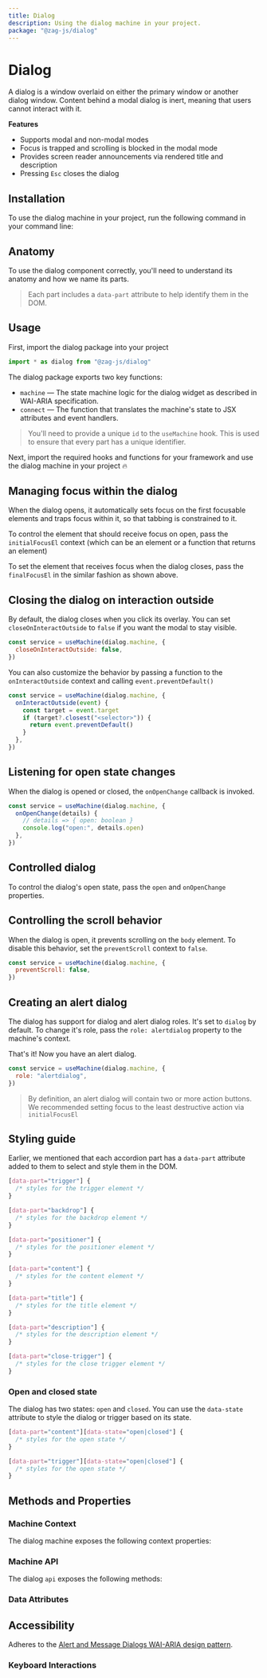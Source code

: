 ```yaml
---
title: Dialog
description: Using the dialog machine in your project.
package: "@zag-js/dialog"
---
```


# Dialog

A dialog is a window overlaid on either the primary window or another dialog
window. Content behind a modal dialog is inert, meaning that users cannot
interact with it.

<Resources pkg="@zag-js/dialog" />

<Showcase id="Dialog" />

**Features**

- Supports modal and non-modal modes
- Focus is trapped and scrolling is blocked in the modal mode
- Provides screen reader announcements via rendered title and description
- Pressing `Esc` closes the dialog

## Installation

To use the dialog machine in your project, run the following command in your
command line:

<CodeSnippet id="dialog/installation.mdx" />

## Anatomy

To use the dialog component correctly, you'll need to understand its anatomy and
how we name its parts.

> Each part includes a `data-part` attribute to help identify them in the DOM.

<Anatomy id="dialog" />

## Usage

First, import the dialog package into your project

```jsx
import * as dialog from "@zag-js/dialog"
```

The dialog package exports two key functions:

- `machine` — The state machine logic for the dialog widget as described in
  WAI-ARIA specification.
- `connect` — The function that translates the machine's state to JSX attributes
  and event handlers.

> You'll need to provide a unique `id` to the `useMachine` hook. This is used to
> ensure that every part has a unique identifier.

Next, import the required hooks and functions for your framework and use the
dialog machine in your project 🔥

<CodeSnippet id="dialog/usage.mdx" />

## Managing focus within the dialog

When the dialog opens, it automatically sets focus on the first focusable
elements and traps focus within it, so that tabbing is constrained to it.

To control the element that should receive focus on open, pass the
`initialFocusEl` context (which can be an element or a function that returns an
element)

<CodeSnippet id="dialog/initial-focus.mdx" />

To set the element that receives focus when the dialog closes, pass the
`finalFocusEl` in the similar fashion as shown above.

## Closing the dialog on interaction outside

By default, the dialog closes when you click its overlay. You can set
`closeOnInteractOutside` to `false` if you want the modal to stay visible.

```jsx {2}
const service = useMachine(dialog.machine, {
  closeOnInteractOutside: false,
})
```

You can also customize the behavior by passing a function to the
`onInteractOutside` context and calling `event.preventDefault()`

```jsx {2-7}
const service = useMachine(dialog.machine, {
  onInteractOutside(event) {
    const target = event.target
    if (target?.closest("<selector>")) {
      return event.preventDefault()
    }
  },
})
```

## Listening for open state changes

When the dialog is opened or closed, the `onOpenChange` callback is invoked.

```jsx {2-7}
const service = useMachine(dialog.machine, {
  onOpenChange(details) {
    // details => { open: boolean }
    console.log("open:", details.open)
  },
})
```

## Controlled dialog

To control the dialog's open state, pass the `open` and `onOpenChange`
properties.

<CodeSnippet id="dialog/controlled.mdx" />

## Controlling the scroll behavior

When the dialog is open, it prevents scrolling on the `body` element. To disable
this behavior, set the `preventScroll` context to `false`.

```jsx {2}
const service = useMachine(dialog.machine, {
  preventScroll: false,
})
```

## Creating an alert dialog

The dialog has support for dialog and alert dialog roles. It's set to `dialog`
by default. To change it's role, pass the `role: alertdialog` property to the
machine's context.

That's it! Now you have an alert dialog.

```jsx {2}
const service = useMachine(dialog.machine, {
  role: "alertdialog",
})
```

> By definition, an alert dialog will contain two or more action buttons. We
> recommended setting focus to the least destructive action via `initialFocusEl`

## Styling guide

Earlier, we mentioned that each accordion part has a `data-part` attribute added
to them to select and style them in the DOM.

```css
[data-part="trigger"] {
  /* styles for the trigger element */
}

[data-part="backdrop"] {
  /* styles for the backdrop element */
}

[data-part="positioner"] {
  /* styles for the positioner element */
}

[data-part="content"] {
  /* styles for the content element */
}

[data-part="title"] {
  /* styles for the title element */
}

[data-part="description"] {
  /* styles for the description element */
}

[data-part="close-trigger"] {
  /* styles for the close trigger element */
}
```

### Open and closed state

The dialog has two states: `open` and `closed`. You can use the `data-state`
attribute to style the dialog or trigger based on its state.

```css
[data-part="content"][data-state="open|closed"] {
  /* styles for the open state */
}

[data-part="trigger"][data-state="open|closed"] {
  /* styles for the open state */
}
```

## Methods and Properties

### Machine Context

The dialog machine exposes the following context properties:

<ContextTable name="dialog" />

### Machine API

The dialog `api` exposes the following methods:

<ApiTable name="dialog" />

### Data Attributes

<DataAttrTable name="dialog" />

## Accessibility

Adheres to the
[Alert and Message Dialogs WAI-ARIA design pattern](https://www.w3.org/WAI/ARIA/apg/patterns/alertdialog).

### Keyboard Interactions

<KeyboardTable name="dialog" />

